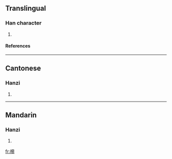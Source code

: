 ==Translingual==
===Han character===
{{Han char|rn=75|rad=木|as=10|sn=14|four=4694<sub>3</sub>|canj=木竹日十 (DHAJ), X木竹日十 (XDHAJ)}}
# {{defn|Han|sort=木10}}
====References====
{{Han ref|kx=0546.251|dkj=15345|dj=0934.170|hdz=21264.130|uh=69D4|ud=27092|bh=E252|bd=57938}}

----
==Cantonese==
===Hanzi===
{{yue-hanzi|jyut=|y=gou1}}
# {{defn|Cantonese}}

----
==Mandarin==
===Hanzi===
{{cmn-hanzi|pin=[[gāo]] (gao1)|wg=kao<sup>1</sup>}}
# {{defn|Mandarin}}

[[fr:槔]]
